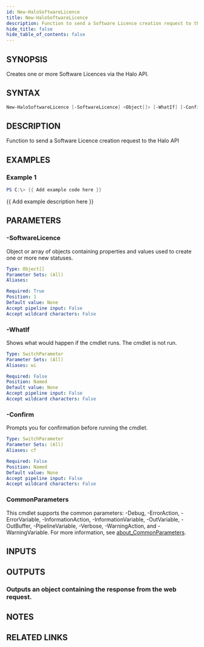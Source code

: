 ```yaml
---
id: New-HaloSoftwareLicence
title: New-HaloSoftwareLicence
description: Function to send a Software Licence creation request to the Halo API
hide_title: false
hide_table_of_contents: false
---
```


## SYNOPSIS

Creates one or more Software Licences via the Halo API.

## SYNTAX

```powershell
New-HaloSoftwareLicence [-SoftwareLicence] <Object[]> [-WhatIf] [-Confirm] [<CommonParameters>]
```

## DESCRIPTION

Function to send a Software Licence creation request to the Halo API

## EXAMPLES

### Example 1

```powershell
PS C:\> {{ Add example code here }}
```

{{ Add example description here }}

## PARAMETERS

### -SoftwareLicence

Object or array of objects containing properties and values used to create one or more new statuses.

```yaml
Type: Object[]
Parameter Sets: (All)
Aliases:

Required: True
Position: 1
Default value: None
Accept pipeline input: False
Accept wildcard characters: False
```

### -WhatIf

Shows what would happen if the cmdlet runs.
The cmdlet is not run.

```yaml
Type: SwitchParameter
Parameter Sets: (All)
Aliases: wi

Required: False
Position: Named
Default value: None
Accept pipeline input: False
Accept wildcard characters: False
```

### -Confirm

Prompts you for confirmation before running the cmdlet.

```yaml
Type: SwitchParameter
Parameter Sets: (All)
Aliases: cf

Required: False
Position: Named
Default value: None
Accept pipeline input: False
Accept wildcard characters: False
```

### CommonParameters

This cmdlet supports the common parameters: -Debug, -ErrorAction, -ErrorVariable, -InformationAction, -InformationVariable, -OutVariable, -OutBuffer, -PipelineVariable, -Verbose, -WarningAction, and -WarningVariable. For more information, see [about_CommonParameters](http://go.microsoft.com/fwlink/?LinkID=113216).

## INPUTS

## OUTPUTS

### Outputs an object containing the response from the web request.

## NOTES

## RELATED LINKS
